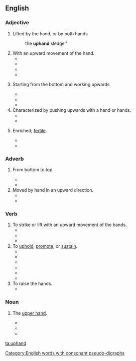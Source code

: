 ==English==

===Adjective===
{{en-adj|-}}

# {{label|en|rare}} Lifted by the hand, or by both hands
#:the '''uphand''' sledge''
# With an upward movement of the hand.
#* {{quote-book|year=1835|title=The Laird of Logan; Or, Wit of the West|author=John Donald Carrick|passage=Girzie, when in her barleyhoods, was apt to enforce her commands with '''uphand''' emphases, and Andrew came in for a due share of this practical elocution, and always proved himself as quiet and submissive a disciple as ever fell under a "continual dropping," since the days of the man of Uz.}}
#* {{quote-book|year=1846|title=Cricket. Sketches of the players|author=|page=3|passage=There was not anything like it either for extraordinary rapidity of pace with the '''uphand''' bowling, or accuracy of length and general steadiness.}}
#* {{quote-book|year=1888|title=The history of Arthur Penreath|page=162|passage=I called, as soon as the struggle was over, for Poor Tom, but for a long time nothing could be seen of him or his raven; at last a call from John Lee, who, like myself, was unhurt, told me he was found, and close outside the hovel where the women and children who had been carried off by the moor men had been shut up, and who we happily rescued, Poor Tom lay locked close in the arms of a moor man, through whose heart he had driven the Spanish knife, and who had ripped him open by one '''uphand''' cut, from the bottom of his belly to the top of his chest.}}
#* {{quote-book|year=2002|title=Fire and Ice|author=Catherine Hart|page=359|ISBN=0843943033|passage=They sparred heavily for nearly ten minutes, neither gaining the advantage until Kathleen, with one furious '''uphand''' stroke, snapped Reed's blade in two near the hilt.}}
# {{label|en|welding}} Starting from the bottom and working upwards
#* {{quote-book|year=1932|title=Railway Engineering and Maintenance - Volume 27|page=43|passage=Downhand welding is preferable to '''uphand''' welding as it insures better fusion and greater speed.}}
#* {{quote-book|year=1967|title=The science and practice of welding|author=W. J. Patton|page=29|passage=In '''uphand''' welding, the previously deposited metal is used as a step to hold up the molten metal, making possible a heavier deposit. Slag flows away from the molten pool and is less likely to be trapped in the metal during '''uphand''' welding.}}
#* {{quote-book|year=2008|title=Subsea Pipeline Engineering|author=Andrew Clennel Palmer & ‎Roger A. King|page=131|ISBN=1593701330|passage=When welding thick pipe, the weld may be formed from the bottom up by '''uphand''' welding. }}
# Characterized by pushing upwards with a hand or hands.
#* {{quote-book|year=1855|title=Horace H. Day vs. Isaac Hartshorn, et al|author=‎United States Circuit Court (Rhode Island) |passage=A man to roll rubber off from that, I think, would find rather an '''uphand''' business — pushing his hands against the rubber.}}
#* {{quote-book|year=1917|title=Farm Animals: Covering the General Field of Animal Industry|author=Thomas Forsyth Hunt & ‎Charles William Burkett|page=407|passage=What is desirable is to imitate the calf in sucking; the hand is to be not only sharply closed against the teat, but vigorous '''uphand''' pressure against the udder is to be made at the same time.}}
# {{label|en|rare|of soil}} Enriched; [[fertile]].
#* {{quote-book|year=1905|title=Quarterly Report of the Kansas State Board of Agriculture, volume 19|passage=My land is '''uphand''' black loam, which I value at fifty dollars per acre, and three crops is the most I have grown consecutively on the same ground.}}
#* {{quote-book|year=2004|title=Environment and Health|author=Arvind Kumar|page=138|ISBN=8176486914|passage=Intercropping with cowpea exerted an '''uphand''' influence on the soil available N (223 and 236 kg/ha) considerable, build up in the soil available N was noticed with the sorghum + cowpea intercropping system in a ratio of 3:1 which is probably due to the beneficial effect of continuous legume intercropping.}}

===Adverb===
{{en-adverb|-}}

# {{label|en|welding}} From bottom to top.
#* {{quote-book|year=1945|title=Industry and Welding - Volume 18 |page=80|passage=One hundred per cent penetration can be obtained by welding in a slight vertical weld '''uphand''' on metal up to eight gages.}}
#* {{quote-book|year=2013|title=Pipeline and Energy Plant Piping: Design and Technology |author=Yong Zhou|page=194|ISBN=1483145158|passage=It is made '''uphand''', pushing the arc with the torch steeply inclined 15° to 20° to the pipe. }}
# Moved by hand in an upward direction.
#* {{quote-book|year=1951|title=Wake: The Creative Magazine - Issues 10-12|page=53|passage=As by a leaf to fling On the glass of wind Or up transparent leaf-sides over and over '''Uphand''' to swing Into the airy sockets of light And the broad plates tread like a bird Kissing light. }}
#* {{quote-book|year=1992|title=High Fidelity News and Record Review|passage=...noise shifted '''uphand''' by the noise shaper) are responsible for the observed filter ripples and a notable roll-off of the ...}}

===Verb===
{{en-verb}}

# To strike or lift with an upward movement of the hands.
#* {{quote-book|year=1762|title=Hereward the Wake, the Last English King|author=Charles Kingsley|passage=To high heaven, all so softly, The angels '''uphand''' him, In meads of May flowers Mild Mary will meet him.}}
#* {{quote-book|year=1981|title=Ghosts and Goosebumps|author=Jack Solomon & ‎Olivia Solomon|ISBN=0817300759|passage=But she say sho could '''uphand''' anything brought befo' her so I asked her to work on me.}}
#* {{quote-book|year=2010|title=Flight of the Outcast: The Academy, Year 1|author=Brad Strickland |page=96|ISBN=1402238223|passage=Before he had hit, she sprang upright, feinted so that Gull's quick blow whooshed harmlessly past her cheek, and '''uphanded''' his chin, stunning him and sending him reeling against Kayser, who had stepped back.}}
# To [[uphold]], [[promote]], or [[sustain]].
#* {{quote-book|year=1843|title=Journey to the Phalanx|author=|page=24|passage=Aweel, Jock, I'se no say but we've had mony an up an mony a doon i' life, but there's ae comfort whilk '''uphands''' me aboon ilka ither thocht, an its e'en this: Ye married yer Elsie, Jock, frae doonright sheer love an naething mair nor less, an Elsie gae her hail heart an its life's bluid to ye whan she gae'd awa her hond.}}
#* {{quote-book|year=1859|title=The Recreations of Christopher North|author=John Wilson|passage=He's nae Moderate, man; and gin I'm no sair mistaen, he's a wild man himsel, and wull '''uphand''' the Veto.}}
#* {{quote-book|year=1870|title=The Christian world magazine (and family visitor). - Volume 6|page=347|passage=Some o' Bible words are no' for every-day use, an' ye might have respected the Holy Scripters mair than to use 'em for '''uphanding''' o' yer ain mad clavers.}}
#* {{quote-book|year=1890|title=The History of the Virginia Federal Convention of 1788|author=Hugh Blair Grigsby & ‎Robert Alonzo Brock|page=|ISBN=|passage=This conduct may probably be '''uphanded''' as injurious to my own views ; if it be so, it is at least the natural offspring of my judgment.}}
#* {{quote-book|year=1902|title=La Fayette, the man of two worlds|author=Randolph Keim De Benneville|passage=Sire, the will to dare, their weapons weak, In spirit the State '''uphanded''' to success.}}
#* {{quote-book|year=1910|title=The World's Greatest Books|author=Alfred Harmsworth Northcliffe|page=272|passage=What signifies keeping the poor lassie in a swither? I'se '''uphand''' it's been Robertson that learned ye that doctrine.}}
# To raise the hands.
#* {{quote-book|year=1918|title=New Outlook - Volume 120|author=Alfred Emanuel Smith & ‎Francis Walton|page=425|passage=But the whole thirty-three '''uphanded''' and cried, “Mercy, Kamerad '"}}

===Noun===
{{en-noun|-}}

# {{label|en|obsolete}} The [[upper hand]].
#* {{quote-book|year=1848|title=The standard Orange song book|page=175|passage=Such monsters as these have all been, Our fathers and mothers have known : If that they should get the '''uphand''', Us Protestants they would all smother }}
#* {{quote-book|year=1884|title=The Ballad of Flodden Field: A Poem of the XVIth Century|author=Charles A. Federer|page=44|passage= Or else to death he had been dight, While th' house of York had the '''uphand'''.}}
#* {{quote-book|year=1932|title=Bradstreet's Journal - Volume 60, Issues 2802-2824|page=1506|passage=Politics seem to have had an '''uphand''' over business...}}


[[Category:English words with consonant pseudo-digraphs]]

[[ta:uphand]]
